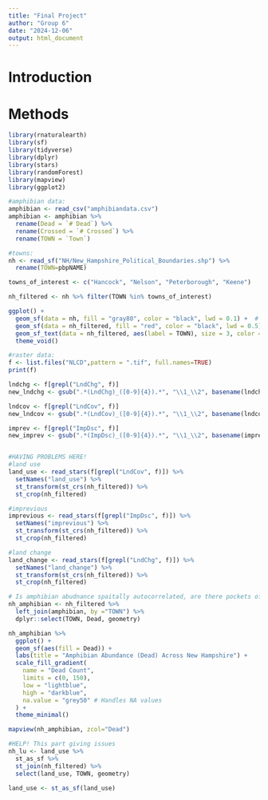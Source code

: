 ```yaml
---
title: "Final Project"
author: "Group 6"
date: "2024-12-06"
output: html_document
---
```


# Introduction 


# Methods 



```r
library(rnaturalearth)
library(sf)
library(tidyverse)
library(dplyr)
library(stars)
library(randomForest)
library(mapview)
library(ggplot2)
```

```r
#amphibian data: 
amphibian <- read_csv("amphibiandata.csv")
amphibian <- amphibian %>%
  rename(Dead = `# Dead`) %>% 
  rename(Crossed = `# Crossed`) %>% 
  rename(TOWN = `Town`)

#towns: 
nh <- read_sf("NH/New_Hampshire_Political_Boundaries.shp") %>%
  rename(TOWN=pbpNAME) 

towns_of_interest <- c("Hancock", "Nelson", "Peterborough", "Keene")

nh_filtered <- nh %>% filter(TOWN %in% towns_of_interest)

ggplot() +
  geom_sf(data = nh, fill = "gray80", color = "black", lwd = 0.1) +  # Background towns
  geom_sf(data = nh_filtered, fill = "red", color = "black", lwd = 0.5) +  # Highlight towns of interest
  geom_sf_text(data = nh_filtered, aes(label = TOWN), size = 3, color = "black") +  # Label towns of interest
  theme_void()
```

```r
#raster data:
f <- list.files("NLCD",pattern = ".tif", full.names=TRUE)
print(f)

lndchg <- f[grepl("LndChg", f)]
new_lndchg <- gsub(".*(LndChg)_([0-9]{4}).*", "\\1_\\2", basename(lndchg))

lndcov <- f[grepl("LndCov", f)]
new_lndcov <- gsub(".*(LndCov)_([0-9]{4}).*", "\\1_\\2", basename(lndcov))

imprev <- f[grepl("ImpDsc", f)]
new_imprev <- gsub(".*(ImpDsc)_([0-9]{4}).*", "\\1_\\2", basename(imprev))


#HAVING PROBLEMS HERE!
#land use
land_use <- read_stars(f[grepl("LndCov", f)]) %>%
  setNames("land_use") %>%
  st_transform(st_crs(nh_filtered)) %>%
  st_crop(nh_filtered)

#imprevious
imprevious <- read_stars(f[grepl("ImpDsc", f)]) %>%
  setNames("imprevious") %>%
  st_transform(st_crs(nh_filtered)) %>%
  st_crop(nh_filtered) 

#land change
land_change <- read_stars(f[grepl("LndChg", f)]) %>%
  setNames("land_change") %>%
  st_transform(st_crs(nh_filtered)) %>%
  st_crop(nh_filtered)
```

```r
# Is amphibian abudnance spaitally autocorrelated, are there pockets of higher or lower dead??
nh_amphibian <- nh_filtered %>% 
  left_join(amphibian, by ="TOWN") %>% 
  dplyr::select(TOWN, Dead, geometry)

nh_amphibian %>%
  ggplot() + 
  geom_sf(aes(fill = Dead)) +
  labs(title = "Amphibian Abundance (Dead) Across New Hampshire") +
  scale_fill_gradient(
    name = "Dead Count", 
    limits = c(0, 150), 
    low = "lightblue", 
    high = "darkblue", 
    na.value = "grey50" # Handles NA values
  ) +
  theme_minimal()

mapview(nh_amphibian, zcol="Dead")
```
```r

#HELP! This part giving issues
nh_lu <- land_use %>% 
  st_as_sf %>% 
  st_join(nh_filtered) %>% 
  select(land_use, TOWN, geometry)

land_use <- st_as_sf(land_use)

```
